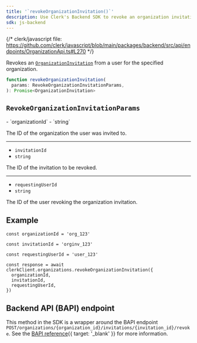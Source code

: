```yaml
---
title: '`revokeOrganizationInvitation()`'
description: Use Clerk's Backend SDK to revoke an organization invitation from a user for a specified organization.
sdk: js-backend
---
```


{/* clerk/javascript file: https://github.com/clerk/javascript/blob/main/packages/backend/src/api/endpoints/OrganizationApi.ts#L270 */}

Revokes an [`OrganizationInvitation`](/docs/references/backend/types/backend-organization-invitation) from a user for the specified organization.

```ts
function revokeOrganizationInvitation(
  params: RevokeOrganizationInvitationParams,
): Promise<OrganizationInvitation>
```

## `RevokeOrganizationInvitationParams`

<Properties>
  - `organizationId`
  - `string`

  The ID of the organization the user was invited to.

  ---

  - `invitationId`
  - `string`

  The ID of the invitation to be revoked.

  ---

  - `requestingUserId`
  - `string`

  The ID of the user revoking the organization invitation.
</Properties>

## Example

<Include src="_partials/backend/usage" />

```tsx {{ mark: [22] }}
const organizationId = 'org_123'

const invitationId = 'orginv_123'

const requestingUserId = 'user_123'

const response = await clerkClient.organizations.revokeOrganizationInvitation({
  organizationId,
  invitationId,
  requestingUserId,
})
```

## Backend API (BAPI) endpoint

This method in the SDK is a wrapper around the BAPI endpoint `POST/organizations/{organization_id}/invitations/{invitation_id}/revoke`. See the [BAPI reference](/docs/references/backend-api/tag/Organization-Invitations#operation/RevokeOrganizationInvitation){{ target: '_blank' }} for more information.
